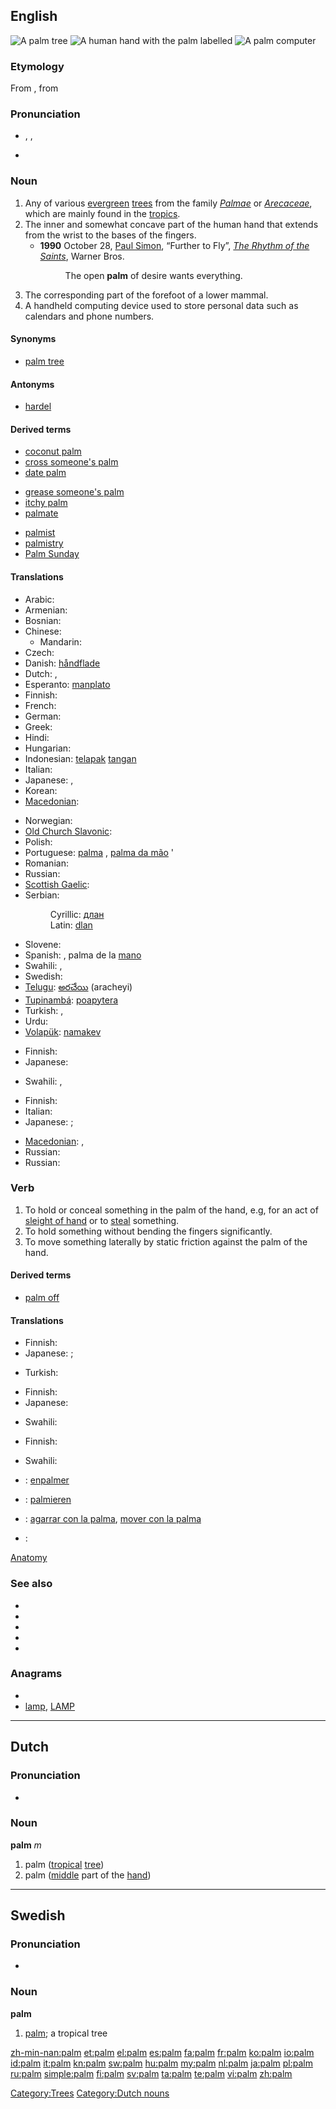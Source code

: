 {{wikipedia}}
{{also|Palm}}
==English==
[[Image:1859-Martinique.web.jpg|thumb|A '''palm''' tree]]
[[Image:Hand parts.jpg|thumb|A human hand with the '''palm''' labelled]]
[[Image:VPAcompact.jpg|thumb|A '''palm''' computer]]

===Etymology===
From {{etyl|fro}} {{term|palme|lang=fro}}, from {{etyl|la}} {{term|palma||palm|lang=la}}

===Pronunciation===
* {{enPR|päm}}, {{IPA|/pɑːm/}}, {{SAMPA|/pA:m/}}
* {{audio|En-us-palm.ogg|Audio (US)}}
*: {{rhymes|ɑːm}}

===Noun===
{{en-noun}}

# Any of various [[evergreen]] [[tree]]s from the family ''[[Palmae]]'' or ''[[Arecaceae]]'', which are mainly found in the [[tropics]].
# The inner and somewhat concave part of the human hand that extends from the wrist to the bases of the fingers.
#* '''1990''' October 28, [[w:Paul Simon|Paul Simon]], “Further to Fly”, ''[[w:The Rhythm of the Saints|The Rhythm of the Saints]]'', Warner Bros.
#*: The open '''palm''' of desire wants everything.
# The corresponding part of the forefoot of a lower mammal.
# A handheld computing device used to store personal data such as calendars and phone numbers.

====Synonyms====
* {{sense|tropical tree}} [[palm tree]]

====Antonyms====
* {{sense|hand}} [[hardel]]

====Derived terms====
{{rel-top3|Terms derived from the noun "palm"}}
* [[coconut palm]]
* [[cross someone's palm]]
* [[date palm]]
{{rel-mid3}}
* [[grease someone's palm]]
* [[itchy palm]]
* [[palmate]]
{{rel-mid3}}
* [[palmist]]
* [[palmistry]]
* [[Palm Sunday]]
{{rel-bottom}}

====Translations====
{{trans-see|palm tree}}

{{trans-top|inner, concave part of hand}}
* Arabic: {{t|ar|راحة|f|tr=raaHa}}
* Armenian: {{t+|hy|ափ|tr=ap'}}
* Bosnian: {{t-|bs|dlan|m}}
* Chinese:
** Mandarin: {{t-|cmn|手掌|tr=shǒuzhǎng|sc=Hani}}
* Czech: {{t-|cs|dlaň|f}}
* Danish: [[håndflade]] {{c}}
* Dutch: {{t+|nl|palm|m}}, {{t+|nl|handpalm|m}}
* Esperanto: [[manplato]]
* Finnish: {{t+|fi|kämmen}}
* French: {{t+|fr|paume|f}}
* German: {{t+|de|Handfläche|f}}
* Greek: {{t+|el|παλάμη|f|tr=palámi}}
* Hindi: {{t-|hi|हथेली|f|tr=hathelī|xs=Hindi}}
* Hungarian: {{t+|hu|tenyér}}
* Indonesian: [[telapak]] [[tangan]]
* Italian: {{t-|it|palmo}}
* Japanese: {{t|ja|手のひら|tr=[[てのひら]], te-no hira}}, {{t+|ja|掌|tr=[[てのひら]], tenohira}}
* Korean: {{t+|ko|손바닥|tr=sonbadak|sc=Hang}}
* [[Macedonian]]: {{t|mk|дланка|f|tr=dlánka}}
{{trans-mid}}
* Norwegian: {{t-|no|håndflate}}
* [[Old Church Slavonic]]: {{tø|cu|длань|f|tr=dlanĭ|sc=Cyrs}}
* Polish: {{t+|pl|dłoń|m}}
* Portuguese: [[palma]] {{f}}, [[palma da mão]] {{f}}'
* Romanian: {{t-|ro|palmă|f}}
* Russian: {{t+|ru|ладонь|f|tr=ladón'}}
* [[Scottish Gaelic]]: {{t-|gd|bas|f|xs=Scottish Gaelic}}
* Serbian:
*: Cyrillic: [[длан]] {{m}}
*: Latin: [[dlan]] {{m}}
* Slovene: {{t+|sl|dlan|f}}
* Spanish: {{t+|es|palma|f}}, palma de la [[mano]] {{f}}
* Swahili: {{t+|sw|kikofi|xs=Swahili}},  {{t+|sw|kiganja|xs=Swahili}}
* Swedish: {{t+|sv|handflata|c}}
* [[Telugu]]: [[అరచేయి]] (aracheyi)
* [[Tupinambá]]: [[poapytera]]
* Turkish: {{t+|tr|aya}},  {{t|tr|avuç içi}}
* Urdu: {{t-|ur|ہتھیلی|f|tr=hatheli|xs=Urdu}}
* [[Volapük]]: [[namakev]]
{{trans-bottom}}

{{trans-top|corresponding part of the forefoot of a lower mammal}}
* Finnish: {{t+|fi|kämmen}}
* Japanese: {{qualifier|cat}} {{t|ja|肉球|tr=[[にくきゅう]], nikukyū}}
{{trans-mid}}
* Swahili: {{t+|sw|kikofi|xs=Swahili}},  {{t+|sw|kiganja|xs=Swahili}}
{{trans-bottom}}

{{trans-top|handheld computing device}}
* Finnish: {{t-|fi|kämmentietokone}}
* Italian: {{t+|it|palmare}}
* Japanese: {{qualifier|general}} {{t+|ja|PDA|tr=ぴー・ディー・えー, pī-dī-ē}}; {{qualifier|formal}} {{t|ja|携帯情報端末|tr=[[けいたいじょうほうたんまつ]], kētai-jōhō-tanmatsu}}
{{trans-mid}}
* [[Macedonian]]: {{t|mk|рачен компјутер|m|tr=ráčen kompjúter}},  {{t|mk|џебен компјутер|m|tr=džében kompjúter}}
* Russian: {{t|ru|карманный персональный компьютер|m|sc=Cyrl}}
* Russian: {{t|ru|КПК|m|sc=Cyrl}}
{{trans-bottom}}

===Verb===
{{en-verb}}

# To hold or conceal something in the palm of the hand, e.g, for an act of [[sleight of hand]] or to [[steal]] something.
# To hold something without bending the fingers significantly.
# To move something laterally by static friction against the palm of the hand.

====Derived terms====
* [[palm off]]

====Translations====
{{trans-top|to hold or conceal something in the palm of the hand}}
* Finnish: {{t+|fi|piilottaa}} {{t+|fi|kämmen|alt=kämmeneensä}}
* Japanese: {{t|ja|握る|tr=[[にぎる]], nigiru}}; {{italbrac|sentence}} {{t|ja|手のひらに隠す|tr=[[てのひららにかくす]], te no hira ni kakusu}}
{{trans-mid}}
* Turkish: {{t|tr|avuçlamak}}
{{trans-bottom}}

{{trans-top|to hold something without bending the fingers}}
* Finnish: {{t+|fi|pitää}} {{t+|fi|kämmen|alt=kämmenellä}}
* Japanese: {{italbrac|sentence}} {{t+|ja|持つ|alt=手のひらで持つ|tr=[[てのひららでもつ]], te no hira de motsu}}
{{trans-mid}}
* Swahili: {{t+|sw|kikofi|xs=Swahili}}
{{trans-bottom}}

{{trans-top|to move something with the palm of the hand}}
* Finnish: {{t+|fi|siirtää}} {{t+|fi|kämmen|alt=kämmenellä}}
{{trans-mid}}
* Swahili: {{t+|sw|kikofi|xs=Swahili}}
{{trans-bottom}}

{{checktrans-top}}
* {{ttbc|French}}: [[enpalmer]]
* {{ttbc|German}}: [[palmieren]]
{{trans-mid}}
* {{ttbc|Spanish}}: [[agarrar con la palma]], [[mover con la palma]]
* {{ttbc|Swedish}}: {{t-|sv|palmera}}
{{trans-bottom}}

[[Category|Anatomy]]

===See also===
* {{pedialite|dab=Palm}}
* {{commonslite|Category:Arecaceae}}
* {{specieslite|Arecaceae}}
* {{commonslite|hand}}
* {{commonslite|Personal digital assistant}}

===Anagrams===
* {{alphagram|almp}}
* [[lamp#English|lamp]], [[LAMP#English|LAMP]]

[[Category:Trees]]

----

==Dutch==

===Pronunciation===
* {{audio|Nl-palm.ogg|audio}}

===Noun===
'''palm''' ''m''

# palm ([[tropical]] [[tree]])
# palm ([[middle]] part of the [[hand]])

[[Category:Dutch nouns]]

----

==Swedish==

===Pronunciation===
* {{audio|Sv-palm.ogg|audio}}

===Noun===
{{sv-noun-reg-er}}
'''palm''' {{c}}

# [[palm#English|palm]]; a tropical tree

[[zh-min-nan:palm]]
[[et:palm]]
[[el:palm]]
[[es:palm]]
[[fa:palm]]
[[fr:palm]]
[[ko:palm]]
[[io:palm]]
[[id:palm]]
[[it:palm]]
[[kn:palm]]
[[sw:palm]]
[[hu:palm]]
[[my:palm]]
[[nl:palm]]
[[ja:palm]]
[[pl:palm]]
[[ru:palm]]
[[simple:palm]]
[[fi:palm]]
[[sv:palm]]
[[ta:palm]]
[[te:palm]]
[[vi:palm]]
[[zh:palm]]